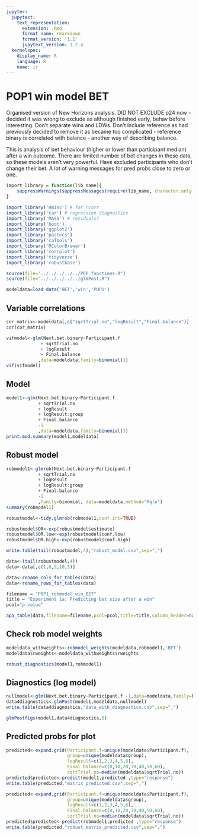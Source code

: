 ```yaml
---
jupyter:
  jupytext:
    text_representation:
      extension: .Rmd
      format_name: rmarkdown
      format_version: '1.1'
      jupytext_version: 1.2.4
  kernelspec:
    display_name: R
    language: R
    name: ir
---
```


# POP1 win model BET
Organised version of New Horizons analysis. DID NOT EXCLUDE p24 now - decided it was wrong to exclude as although finished early, behav before interesting. 
Don't separate wins and LDWs.
Don't include reference as had previously decided to remove it as became too complicated - reference binary is correlated with balance - another way of describing balance.

This is analysis of bet behaviour (higher or lower than participant median) after a win outcome. There are limited number of bet changes in these data, so these models aren't very powerful. Have excluded participants who don't change their bet. A lot of warning messages for pred probs close to zero or one. 

```r
import_library = function(lib_name){
    suppressWarnings(suppressMessages(require(lib_name, character.only = TRUE)))
}

import_library('Hmisc') # for rcorr
import_library('car') # regression diagnostics
import_library('MASS') # residuals?
import_library('boot')
import_library('ggplot2')
import_library('pastecs')
import_library('caTools')
import_library('RColorBrewer')
import_library('corrplot')
import_library('tidyverse')
import_library('robustbase')

source(file="../../../../../POP_functions.R")
source(file="../../../../../glmPost.R")
```

```r
modeldata=load_data('BET','win','POP1')
```

## Variable correlations

```r
cor_matrix<-modeldata[,c("sqrtTrial.no","logResult","Final.balance")]
cor(cor_matrix)

vifmodel<-glm(Next.bet.binary~Participant.f
             + sqrtTrial.no 
             + logResult
             + Final.balance
            ,data=modeldata,family=binomial())
vif(vifmodel)
```

## Model

```r
model1<-glm(Next.bet.binary~Participant.f
            + sqrtTrial.no
            + logResult
            + logResult:group
            + Final.balance
            -1
            ,data=modeldata,family=binomial())
print.mod.summary(model1,modeldata)
```

## Robust model

```r
robmodel1<-glmrob(Next.bet.binary~Participant.f
            + sqrtTrial.no
            + logResult
            + logResult:group
            + Final.balance
            -1
            ,family=binomial, data=modeldata,method="Mqle")
summary(robmodel1)
```

```r
robustmodel<-tidy.glmrob(robmodel1,conf.int=TRUE)

robustmodel$OR<-exp(robustmodel$estimate)
robustmodel$OR.low<-exp(robustmodel$conf.low)
robustmodel$OR.high<-exp(robustmodel$conf.high)

write.table(tail(robustmodel,4),"robust_model.csv",sep=",")

data<-(tail(robustmodel,4))
data<-data[,c(1,8,9,10,5)]

data<-rename_cols_for_tables(data)  
data<-rename_rows_for_tables(data)  

filename = "POP1_robmodel_win_BET"
title = "Experiment 1a: Predicting bet size after a win"
pcol="p value"

apa_table(data,filename=filename,pcol=pcol,title=title,column_header=names(data))
```

## Check rob model weights

```r
modeldata_withweights<-robmodel_weights(modeldata,robmodel1,'BET')
modeldata$rweights<-modeldata_withweights$rweights

robust_diagnostics(model1,robmodel1)
```

## Diagnostics (log model)

```r
nullmodel<-glm(Next.bet.binary~Participant.f -1,data=modeldata,family=binomial())
data4diagnostics<-glmPost(model1,modeldata,nullmodel)
write.table(data4diagnostics,"data_with_diagnostics.csv",sep=",")
```

```r
glmPostfigs(model1,data4diagnostics,0)
```
## Predicted probs for plot

```r
predicted<-expand.grid(Participant.f=unique(modeldata$Participant.f),
                       group=unique(modeldata$group),
                       logResult=c(1,2,3,4,5,6),
                       Final.balance=c(0,10,20,30,40,50,60),
                       sqrtTrial.no=median(modeldata$sqrtTrial.no))
predicted$predicted<-predict(model1,predicted ,type="response")
write.table(predicted,"matrix_predicted.csv",sep=",")
```

```r
predicted<-expand.grid(Participant.f=unique(modeldata$Participant.f),
                       group=unique(modeldata$group),
                       logResult=c(1,2,3,4,5,6),
                       Final.balance=c(0,10,20,30,40,50,60),
                       sqrtTrial.no=median(modeldata$sqrtTrial.no))
predicted$predicted<-predict(robmodel1,predicted ,type="response")
write.table(predicted,"robust_matrix_predicted.csv",sep=",")
```
